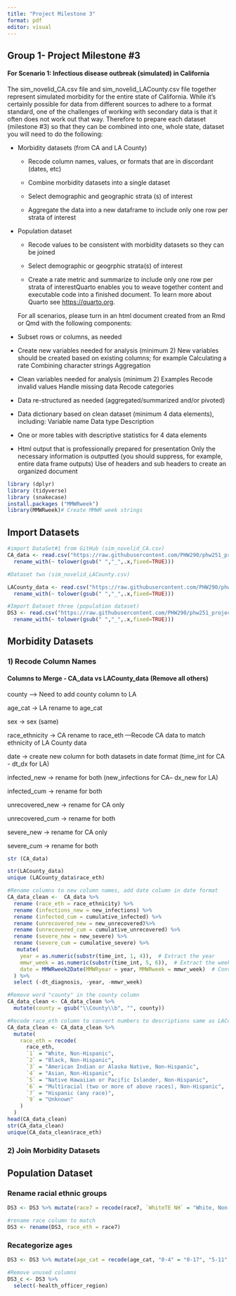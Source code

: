```yaml
---
title: "Project Milestone 3"
format: pdf
editor: visual
---
```


## Group 1- Project Milestone #3

#### **For Scenario 1: Infectious disease outbreak (simulated) in California**

The sim_novelid_CA.csv file and sim_novelid_LACounty.csv file together represent simulated morbidity for the entire state of California. While it’s certainly possible for data from different sources to adhere to a format standard, one of the challenges of working with secondary data is that it often does not work out that way. Therefore to prepare each dataset (milestone #3) so that they can be combined into one, whole state, dataset you will need to do the following:

-   Morbidity datasets (from CA and LA County)

    -   Recode column names, values, or formats that are in discordant (dates, etc)

    -   Combine morbidity datasets into a single dataset

    -   Select demographic and geographic strata (s) of interest

    -   Aggregate the data into a new dataframe to include only one row per strata of interest

-   Population dataset

    -   Recode values to be consistent with morbidity datasets so they can be joined

    -   Select demographic or geogrphic strata(s) of interest

    -   Create a rate metric and summarize to include only one row per strata of interestQuarto enables you to weave together content and executable code into a finished document. To learn more about Quarto see <https://quarto.org>.

    For all scenarios, please turn in an html document created from an Rmd or Qmd with the following components:

-   Subset rows or columns, as needed

-   Create new variables needed for analysis (minimum 2) New variables should be created based on existing columns; for example Calculating a rate Combining character strings Aggregation

-   Clean variables needed for analysis (minimum 2) Examples Recode invalid values Handle missing data Recode categories

-   Data re-structured as needed (aggregated/summarized and/or pivoted)

-   Data dictionary based on clean dataset (minimum 4 data elements), including: Variable name Data type Description

-   One or more tables with descriptive statistics for 4 data elements

-   Html output that is professionally prepared for presentation Only the necessary information is outputted (you should suppress, for example, entire data frame outputs) Use of headers and sub headers to create an organized document

```r
library (dplyr)
library (tidyverse)
library (snakecase)
install.packages ("MMWRweek")
library(MMWRweek)# Create MMWR week strings
```

## Import Datasets

```r
#import DataSet#1 from GitHub (sim_novelid_CA.csv)
CA_data <- read.csv("https://raw.githubusercontent.com/PHW290/phw251_projectdata/refs/heads/main/scenario_1/sim_novelid_CA.csv") %>%
  rename_with(~ tolower(gsub(" ","_",.x,fixed=TRUE))) 

#Dataset two (sim_novelid_LACounty.csv)

LACounty_data <- read.csv("https://raw.githubusercontent.com/PHW290/phw251_projectdata/refs/heads/main/scenario_1/sim_novelid_LACounty.csv") %>%
  rename_with(~ tolower(gsub(" ","_",.x,fixed=TRUE))) 

#Import Dataset three (population dataset)
DS3 <- read.csv("https://raw.githubusercontent.com/PHW290/phw251_projectdata/refs/heads/main/scenario_1/ca_pop_2023.csv") %>%
  rename_with(~ tolower(gsub(" ","_",.x,fixed=TRUE))) 
```

## Morbidity Datasets

### 1) Recode Column Names

#### Columns to Merge - CA_data vs LACounty_data (Remove all others)

county –\> Need to add county column to LA

age_cat -\> LA rename to age_cat

sex -\> sex (same)

race_ethnicity -\> CA rename to race_eth ---Recode CA data to match ethnicity of LA County data

date -\> create new column for both datasets in date format (time_int for CA - dt_dx for LA)

infected_new -\> rename for both (new_infections for CA-- dx_new for LA)

infected_cum -\> rename for both

unrecovered_new -\> rename for CA only

unrecovered_cum -\> rename for both

severe_new -\> rename for CA only

severe_cum -\> rename for both

```r
str (CA_data)
```

```r
str(LACounty_data)
unique (LACounty_data$race_eth)
```

```r
#Rename columns to new column names, add date column in date format
CA_data_clean <-  CA_data %>%
  rename (race_eth = race_ethnicity) %>%
  rename (infections_new = new_infections) %>%
  rename (infected_cum = cumulative_infected) %>%
  rename (unrecovered_new = new_unrecovered)%>%
  rename (unrecovered_cum = cumulative_unrecovered) %>%
  rename (severe_new = new_severe) %>%
  rename (severe_cum = cumulative_severe) %>%
   mutate(
    year = as.numeric(substr(time_int, 1, 4)),  # Extract the year
    mmwr_week = as.numeric(substr(time_int, 5, 6)),  # Extract the week
    date = MMWRweek2Date(MMWRyear = year, MMWRweek = mmwr_week)  # Convert to date
  ) %>%
  select (-dt_diagnosis, -year, -mmwr_week)

#Remove word "county" in the county column
CA_data_clean <- CA_data_clean %>%
  mutate(county = gsub("\\County\\b", "", county))

#Recode race_eth column to convert numbers to descriptions same as LACounty data
CA_data_clean <- CA_data_clean %>%
  mutate(
    race_eth = recode(
      race_eth,
      `1` = "White, Non-Hispanic",
      `2` = "Black, Non-Hispanic",
      `3` = "American Indian or Alaska Native, Non-Hispanic",
      `4` = "Asian, Non-Hispanic",
      `5` = "Native Hawaiian or Pacific Islander, Non-Hispanic",
      `6` = "Multiracial (two or more of above races), Non-Hispanic",
      `7` = "Hispanic (any race)",
      `9` = "Unknown"
    )
  )
head(CA_data_clean)
str(CA_data_clean)
unique(CA_data_clean$race_eth)
```

### 2) Join Morbidity Datasets

## Population Dataset

### Rename racial ethnic groups

```r
DS3 <- DS3 %>% mutate(race7 = recode(race7, `WhiteTE NH` = "White, Non-Hispanic", `Black NH` = "Black, Non-Hispanic", `AIAN NH` = "American Indian or Alaska Native, Non-Hispanic", `Asian NH` = "Asian, Non-Hispanic", `NHPI NH` = "Native Hawaiian or Pacific Islander, Non-Hispanic", `MR NH` = "Multiracial (two or more of above races), Non-Hispanic", `Hispanic` = "Hispanic (any race)" ))

#rename race column to match
DS3 <- rename(DS3, race_eth = race7)
```

### Recategorize ages

```r
DS3 <- DS3 %>% mutate(age_cat = recode(age_cat, "0-4" = "0-17", "5-11" = "0-17", "12-17" = "0-17"))

#Remove unused columns
DS3_c <- DS3 %>%
  select(-health_officer_region)
```
